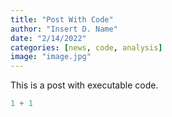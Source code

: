 ```yaml
---
title: "Post With Code"
author: "Insert D. Name"
date: "2/14/2022"
categories: [news, code, analysis]
image: "image.jpg"
---
```


This is a post with executable code.

```r
1 + 1
```
